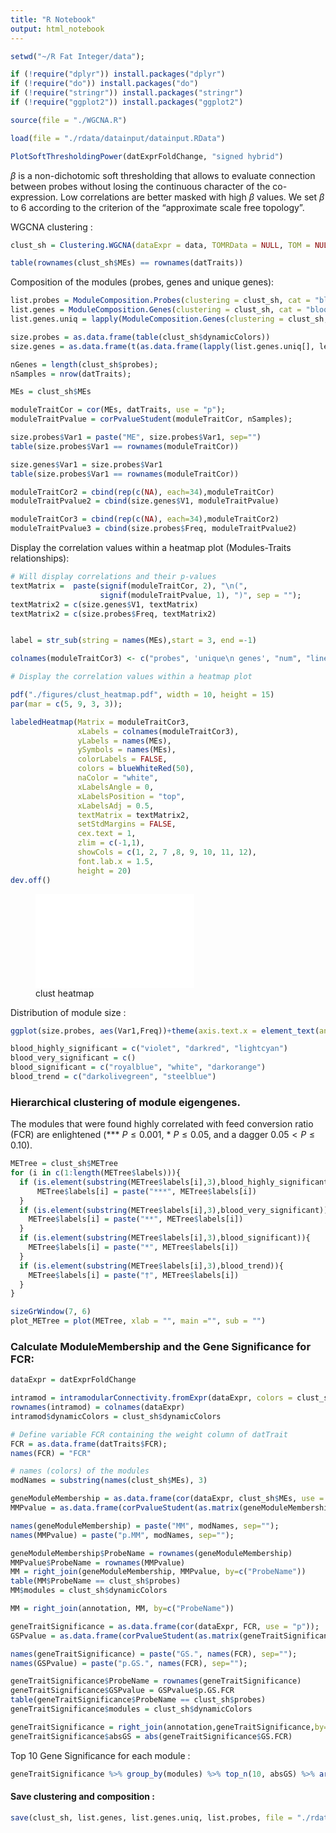 ```yaml
---
title: "R Notebook"
output: html_notebook
---
```



```r
setwd("~/R Fat Integer/data");

if (!require("dplyr")) install.packages("dplyr")   
if (!require("do")) install.packages("do")   
if (!require("stringr")) install.packages("stringr")  
if (!require("ggplot2")) install.packages("ggplot2")  
```

```r
source(file = "./WGCNA.R")
```
```r
load(file = "./rdata/datainput/datainput.RData")
```


```r
PlotSoftThresholdingPower(datExprFoldChange, "signed hybrid")
```
$\beta$ is a non-dichotomic soft thresholding that allows to evaluate connection between probes without losing the continuous character of the co-expression. Low correlations are better masked with high $\beta$ values. We set $\beta$ to $6$ according to the criterion of the “approximate scale free topology”.

WGCNA clustering : 
```r
clust_sh = Clustering.WGCNA(dataExpr = data, TOMRData = NULL, TOM = NULL, minModuleSize = 25, softPower = 6, networkType = "signed hybrid", deepSplit = 2)
```

```r
table(rownames(clust_sh$MEs) == rownames(datTraits))
```
Composition of the modules (probes, genes and unique genes):
```r
list.probes = ModuleComposition.Probes(clustering = clust_sh, cat = "blood")
list.genes = ModuleComposition.Genes(clustering = clust_sh, cat = "blood", annotation = annotation)
list.genes.uniq = lapply(ModuleComposition.Genes(clustering = clust_sh, cat = "blood", annotation = annotation),unique_no.NA)
```

```r
size.probes = as.data.frame(table(clust_sh$dynamicColors))
size.genes = as.data.frame(t(as.data.frame(lapply(list.genes.uniq[], length))))

nGenes = length(clust_sh$probes);
nSamples = nrow(datTraits);

MEs = clust_sh$MEs

moduleTraitCor = cor(MEs, datTraits, use = "p");
moduleTraitPvalue = corPvalueStudent(moduleTraitCor, nSamples);

size.probes$Var1 = paste("ME", size.probes$Var1, sep="")
table(size.probes$Var1 == rownames(moduleTraitCor))

size.genes$Var1 = size.probes$Var1
table(size.probes$Var1 == rownames(moduleTraitCor))

moduleTraitCor2 = cbind(rep(c(NA), each=34),moduleTraitCor)
moduleTraitPvalue2 = cbind(size.genes$V1, moduleTraitPvalue)

moduleTraitCor3 = cbind(rep(c(NA), each=34),moduleTraitCor2)
moduleTraitPvalue3 = cbind(size.probes$Freq, moduleTraitPvalue2)
```

Display the correlation values within a heatmap plot (Modules-Traits relationships):
```r
# Will display correlations and their p-values
textMatrix =  paste(signif(moduleTraitCor, 2), "\n(",
                    signif(moduleTraitPvalue, 1), ")", sep = "");
textMatrix2 = c(size.genes$V1, textMatrix)
textMatrix2 = c(size.probes$Freq, textMatrix2)


label = str_sub(string = names(MEs),start = 3, end =-1)

colnames(moduleTraitCor3) <- c("probes", 'unique\n genes', "num", "line", "diet", "age", "weight", "ADG", "ADFI", "FCR", "%loin", "%backfat" )

# Display the correlation values within a heatmap plot

pdf("./figures/clust_heatmap.pdf", width = 10, height = 15)
par(mar = c(5, 9, 3, 3));

labeledHeatmap(Matrix = moduleTraitCor3,
               xLabels = colnames(moduleTraitCor3),
               yLabels = names(MEs),
               ySymbols = names(MEs),
               colorLabels = FALSE,
               colors = blueWhiteRed(50),
               naColor = "white",
               xLabelsAngle = 0,
               xLabelsPosition = "top",
               xLabelsAdj = 0.5,
               textMatrix = textMatrix2,
               setStdMargins = FALSE,
               cex.text = 1,
               zlim = c(-1,1),
               showCols = c(1, 2, 7 ,8, 9, 10, 11, 12),
               font.lab.x = 1.5,
               height = 20)
dev.off()
```

![clust heatmap](./figures/clust_heatmap.pdf){width=60%}



Distribution of module size :
```r
ggplot(size.probes, aes(Var1,Freq))+theme(axis.text.x = element_text(angle = 90)) + geom_bar(stat='identity', fill = "grey70")+geom_text(aes(label = Freq, y = Freq), size=4) + xlab("Modules") + ylab("Size (number of probes)")
```


```r
blood_highly_significant = c("violet", "darkred", "lightcyan")
blood_very_significant = c()
blood_significant = c("royalblue", "white", "darkorange")
blood_trend = c("darkolivegreen", "steelblue")
```

### Hierarchical clustering of module eigengenes.
The modules that were found highly correlated with feed conversion ratio (FCR) are enlightened (*** $P \leq 0.001$, * $P \leq 0.05$, and a dagger $0.05 < P \leq 0.10$).
```r
METree = clust_sh$METree
for (i in c(1:length(METree$labels))){
  if (is.element(substring(METree$labels[i],3),blood_highly_significant)){
      METree$labels[i] = paste("***", METree$labels[i])
  }
  if (is.element(substring(METree$labels[i],3),blood_very_significant)){
    METree$labels[i] = paste("**", METree$labels[i])
  }
  if (is.element(substring(METree$labels[i],3),blood_significant)){
    METree$labels[i] = paste("*", METree$labels[i])
  }
  if (is.element(substring(METree$labels[i],3),blood_trend)){
    METree$labels[i] = paste("†", METree$labels[i])
  }
}

sizeGrWindow(7, 6)
plot_METree = plot(METree, xlab = "", main ="", sub = "")

```


### Calculate ModuleMembership and the Gene Significance for FCR:
```r
dataExpr = datExprFoldChange

intramod = intramodularConnectivity.fromExpr(dataExpr, colors = clust_sh$dynamicColors, networkType = "signed hybrid")
rownames(intramod) = colnames(dataExpr)
intramod$dynamicColors = clust_sh$dynamicColors

# Define variable FCR containing the weight column of datTrait
FCR = as.data.frame(datTraits$FCR);
names(FCR) = "FCR"

# names (colors) of the modules
modNames = substring(names(clust_sh$MEs), 3)

geneModuleMembership = as.data.frame(cor(dataExpr, clust_sh$MEs, use = "p"));
MMPvalue = as.data.frame(corPvalueStudent(as.matrix(geneModuleMembership), nSamples));

names(geneModuleMembership) = paste("MM", modNames, sep="");
names(MMPvalue) = paste("p.MM", modNames, sep="");

geneModuleMembership$ProbeName = rownames(geneModuleMembership)
MMPvalue$ProbeName = rownames(MMPvalue)
MM = right_join(geneModuleMembership, MMPvalue, by=c("ProbeName"))
table(MM$ProbeName == clust_sh$probes)
MM$modules = clust_sh$dynamicColors

MM = right_join(annotation, MM, by=c("ProbeName"))

geneTraitSignificance = as.data.frame(cor(dataExpr, FCR, use = "p"));
GSPvalue = as.data.frame(corPvalueStudent(as.matrix(geneTraitSignificance), nSamples));

names(geneTraitSignificance) = paste("GS.", names(FCR), sep="");
names(GSPvalue) = paste("p.GS.", names(FCR), sep="");

geneTraitSignificance$ProbeName = rownames(geneTraitSignificance)
geneTraitSignificance$GSPvalue = GSPvalue$p.GS.FCR
table(geneTraitSignificance$ProbeName == clust_sh$probes)
geneTraitSignificance$modules = clust_sh$dynamicColors

geneTraitSignificance = right_join(annotation,geneTraitSignificance,by=c("ProbeName"))
geneTraitSignificance$absGS = abs(geneTraitSignificance$GS.FCR)
```
Top 10 Gene Significance for each module :
```r
geneTraitSignificance %>% group_by(modules) %>% top_n(10, absGS) %>% arrange(modules)
```




#### Save clustering and composition :
```r
save(clust_sh, list.genes, list.genes.uniq, list.probes, file = "./rdata/clustering/clust_sh.RData" )
```


